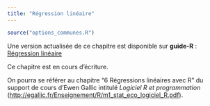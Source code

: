 ```yaml
---
title: "Régression linéaire"
---
```


```r
source("options_communes.R")
```

<div class="guide-R">
Une version actualisée de ce chapitre est disponible sur **guide-R** : [Régression linéaire](https://larmarange.github.io/guide-R/analyses/regression-lineaire.html)
</div>

<div class="important">
Ce chapitre est en cours d'écriture.
</div>

On pourra se référer au chapitre <q>6 Régressions linéaires avec R</q> du support de cours d'Ewen Gallic intitulé *Logiciel R et programmation* (<http://egallic.fr/Enseignement/R/m1_stat_eco_logiciel_R.pdf>).
